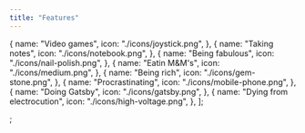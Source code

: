 ```yaml
---
title: "Features"
---
```


  {
    name: "Video games",
    icon: "./icons/joystick.png",
  },
  {
    name: "Taking notes",
    icon: "./icons/notebook.png",
  },
  {
    name: "Being fabulous",
    icon: "./icons/nail-polish.png",
  },
  {
    name: "Eatin M&M's",
    icon: "./icons/medium.png",
  },
  {
    name: "Being rich",
    icon: "./icons/gem-stone.png",
  },
  {
    name: "Procrastinating",
    icon: "./icons/mobile-phone.png",
  },
  {
    name: "Doing Gatsby",
    icon: "./icons/gatsby.png",
  },
  {
    name: "Dying from electrocution",
    icon: "./icons/high-voltage.png",
  },
];

;
